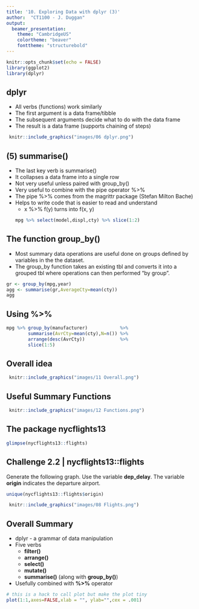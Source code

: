 ```yaml
---
title: '10. Exploring Data with dplyr (3)'
author:  "CT1100 - J. Duggan"
output:
  beamer_presentation:
    theme: "CambridgeUS"
    colortheme: "beaver"
    fonttheme: "structurebold"
---
```


```r
knitr::opts_chunk$set(echo = FALSE)
library(ggplot2)
library(dplyr)
```


## dplyr

- All verbs (functions) work similarly
- The first argument is a data frame/tibble
- The subsequent arguments decide what to do with the data frame
- The result is a data frame (supports chaining of steps)

```r
 knitr::include_graphics("images/06 dplyr.png")
```


## (5) **summarise()**
- The last key verb is summarise()
- It collapses a data frame into a single row
- Not very useful unless paired with group_by()
- Very useful to combine with the pipe operator %>%
- The pipe %>% comes from the magrittr package (Stefan Milton Bache)
- Helps to write code that is easier to read and understand
  + x %>% f(y) turns into f(x, y)
```r
mpg %>% select(model,displ,cty) %>% slice(1:2)
```

## The function **group_by()**
- Most summary data operations are useful done on groups defined by variables in the the dataset.
- The group_by function takes an existing tbl and converts it into a grouped tbl where operations can then performed "by group”.

```r
gr <- group_by(mpg,year)
agg <- summarise(gr,AverageCty=mean(cty))
agg
```

## Using %>%

```r
mpg %>% group_by(manufacturer)            %>% 
        summarise(AvrCty=mean(cty),N=n()) %>%
        arrange(desc(AvrCty))             %>%
        slice(1:5)
```

## Overall idea
```r
 knitr::include_graphics("images/11 Overall.png")
```

## Useful Summary Functions
```r
 knitr::include_graphics("images/12 Functions.png")
```

## The package nycflights13
```r
glimpse(nycflights13::flights)
```

## Challenge 2.2 | nycflights13::flights
Generate the following graph. Use the variable **dep_delay**. The variable **origin** indicates the departure airport.
```r
unique(nycflights13::flights$origin)
```

```r
 knitr::include_graphics("images/08 Flights.png")
```

## Overall Summary
- dplyr - a grammar of data manipulation
- Five verbs
  + **filter()**
  + **arrange()**
  + **select()**
  + **mutate()**
  + **summarise()** (along with **group_by()**)
- Usefully combined with **%>%** operator

```r
# this is a hack to call plot but make the plot tiny
plot(1:1,axes=FALSE,xlab = "", ylab="",cex = .001)
```


